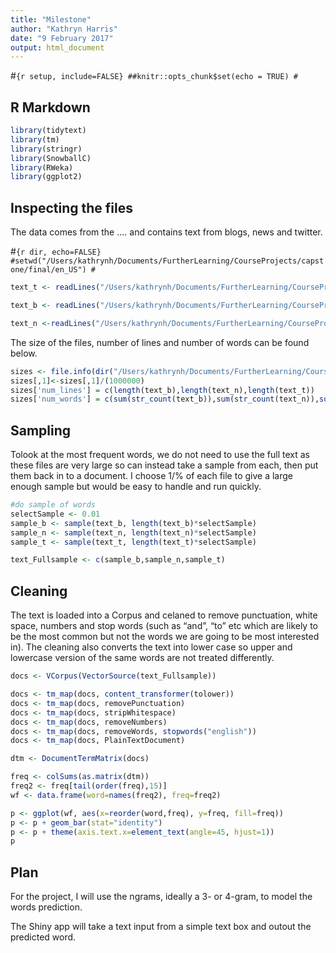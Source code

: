 ```yaml
---
title: "Milestone"
author: "Kathryn Harris"
date: "9 February 2017"
output: html_document
---
```


#```{r setup, include=FALSE}
##knitr::opts_chunk$set(echo = TRUE)
#```

## R Markdown


```r
library(tidytext)
library(tm)
library(stringr)
library(SnowballC)
library(RWeka)
library(ggplot2)
```

## Inspecting the files

The data comes from the .... and contains text from blogs, news and twitter.

#```{r dir, echo=FALSE}
#setwd("/Users/kathrynh/Documents/FurtherLearning/CourseProjects/capstone/final/en_US")
#```

```r
text_t <- readLines("/Users/kathrynh/Documents/FurtherLearning/CourseProjects/capstone/final/en_US/en_US.twitter.txt")

text_b <- readLines("/Users/kathrynh/Documents/FurtherLearning/CourseProjects/capstone/final/en_US/en_US.blogs.txt")

text_n <-readLines("/Users/kathrynh/Documents/FurtherLearning/CourseProjects/capstone/final/en_US/en_US.news.txt")
```

The size of the files, number of lines and number of words can be found below.



```r
sizes <- file.info(dir("/Users/kathrynh/Documents/FurtherLearning/CourseProjects/capstone/final/en_US/"))[1]
sizes[,1]<-sizes[,1]/(1000000)
sizes['num_lines'] = c(length(text_b),length(text_n),length(text_t)) 
sizes['num_words'] = c(sum(str_count(text_b)),sum(str_count(text_n)),sum(str_count(text_t)))
```


## Sampling
Tolook at the most frequent words, we do not need to use the full text as these files are very large so can instead take a sample from each, then put them back in to a document. I choose 1/% of each file to give a large enough sample but would be easy to handle and run quickly.

```r
#do sample of words
selectSample <- 0.01
sample_b <- sample(text_b, length(text_b)*selectSample)
sample_n <- sample(text_n, length(text_n)*selectSample)
sample_t <- sample(text_t, length(text_t)*selectSample)

text_Fullsample <- c(sample_b,sample_n,sample_t)
```

## Cleaning

The text is loaded into a Corpus and celaned to remove punctuation, white space, numbers and stop words (such as "and", "to" etc which are likely to be the most common but not the words we are going to be most interested in). The cleaning also converts the text into lower case so upper and lowercase version of the same words are not treated differently. 

```r
docs <- VCorpus(VectorSource(text_Fullsample))

docs <- tm_map(docs, content_transformer(tolower)) 
docs <- tm_map(docs, removePunctuation) 
docs <- tm_map(docs, stripWhitespace) 
docs <- tm_map(docs, removeNumbers) 
docs <- tm_map(docs, removeWords, stopwords("english")) 
docs <- tm_map(docs, PlainTextDocument)  

```



```r
dtm <- DocumentTermMatrix(docs)
```


```r
freq <- colSums(as.matrix(dtm))  
freq2 <- freq[tail(order(freq),15)]
wf <- data.frame(word=names(freq2), freq=freq2)

```

```r
p <- ggplot(wf, aes(x=reorder(word,freq), y=freq, fill=freq))    
p <- p + geom_bar(stat="identity")   
p <- p + theme(axis.text.x=element_text(angle=45, hjust=1))   
p   
```






## Plan
For the project, I will use the ngrams, ideally a 3- or 4-gram, to model the words prediction.

The Shiny app will take a text input from a simple text box and outout the predicted word.


